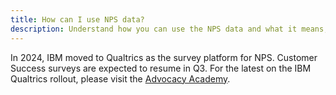 ```yaml
---
title: How can I use NPS data?
description: Understand how you can use the NPS data and what it means, NPS
---
```



In 2024, IBM moved to Qualtrics as the survey platform for NPS. Customer Success surveys are expected to resume in Q3. 
For the latest on the IBM Qualtrics rollout, please visit the <a href='https://w3.ibm.com/w3publisher/advocacy-academy/transition-to-qualtrics' target='_blank' rel='noreferrer noopener'>Advocacy Academy</a>.


<!--
<Row>

<Column colMd={8} colLg={8}>

Candidates to receive NPS surveys are selected every two weeks based on Growth Plan content in Gainsight. At this time, only Cloud Paks and Cartridges deploying or deployed on OpenShift are eligible to be surveyed. Survey results are available on the R360 and other dashboards.

Typically, the survey results are available in Gainsight the day after Medallia receives them.  There is a window of 2-3 days per month when they are delayed, based on the UTL refresh schedule.

For more information, see <a href='https://w3.ibm.com/w3publisher/customersuccess/being-a-csm/nps' target='_blank' rel='noreferrer noopener'>NPS page in Being a CSM</a>. To dig deeper into IBM's NPS program, see the <a href='https://ibm.medallia.eu/sso/ibm/pages/839?roleId=450146&f.timeperiod=27902' target='
_blank'>NPS 360 Navigator</a>.

## When will my customer be surveyed?

The Project Sponsor is a candidate to receive an NPS survey invitation when their Cloud Pak or Cartridge OpenShift Deployment Project has moved into either the Deploying or Deployed Project Stage in the last two weeks. The NPS team will determine who receives the survey based on opt-out data and when the customer was last surveyed. One survey might be sent when the project reaches Deploying and another survey might be sent when the project reaches Deployed.

Make sure your growth plan is up to date. Content in the following fields triggers a candidate for an NPS survey:
- **Project Sponsor** In the Relationship Person record, First Name, Last Name, and Email address are required to send a survey.  The survey is sent to this email address.
- **Project Stage** is Deploying or Deployed
- **Deployment Platform** is OpenShift


</Column>

<Column colMd={3} colLg={4}>


<Aside>

**Opt out**

Your customer can opt out of Medallia/NPS surveys by selecting the Opt-Out option on their first NPS survey.
<br/>
The Gainsight Opt Out selections on the People record only apply to Gainsight communications. They do not apply to Medallia.


</Aside>

</Column>

</Row>

<Row>

<Column colMd={8} colLg={8}>

## Where can I find survey results?

You can find the results on the Mgt: FLM dashboard.

If you want to find growth plans related to survey results received in the last 30 days, review the Cloud Pak NPS Survey Responses - Last 30 days.

### Cloud Pak and Cartridge R360s NPS surveys

Only the Cloud Pak and Cartridge entitlements with OpenShift Deployment Projects with surveys submitted will show data in the NPS R360 section.

### Survey results

To get a pie chart of your survey results, in the NPS R360 section, select "Pie Chart: Survey Results" from the dropdown.

This reports the breakdown of NPS "Likely to Recommend" scores received for projects on this relationship within the past year. Each NPS "Likely to Recommend" pie slice offers a drill down to see additional details on that NPS score survey result.

### Survey result details

To view details on the surveys received in the last year, in the NPS R360 section, select "Details: Survey Results" from the dropdown.

| NPS detail | Description |
| ------ | ---------|
| Deployment Plan Name | Links to the Deployment Project for which the survey was submitted |
| Survey Id | The internal Medallia survey id |
| Response Date | Date the survey was submitted sorted by newest to oldest |
| Likely to Recommend (LTR) | This is the main NPS score; is the customer likely to recommend IBM to others?<br/> Score of 9-10 = Promoters; 7-8 = Passive; and 0-6 = Detractors |
| LTR Reason for Score | Any comments given by the customer to explain why they scored LTR between 0 and 10. <br/> For lower scores when comments are provided, this helps you understand where the Customer would like to see improvement |
| The additional columns show more specific, optional questions | For a low LTR when completed, this helps you hone in on where they were happy or not |
| Lastly, there are two additional open ended questions for "How could IBM have better delivered" and "How could IBM have been support or enabled the customer" |  These can provide additional insight |


</Column>
</Row>

-->
